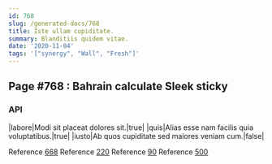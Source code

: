 ```yaml
---
id: 768
slug: /generated-docs/768
title: Iste ullam cupiditate.
summary: Blanditiis quidem vitae.
date: '2020-11-04'
tags: '["synergy", "Wall", "Fresh"]'
---
```


## Page #768 : Bahrain calculate Sleek sticky
### API

|labore|Modi sit placeat dolores sit.|true|
|quis|Alias esse nam facilis quia voluptatibus.|true|
|iusto|Ab quos cupiditate sed maiores veniam cum.|false|

Reference [668](/generated-docs/668)
Reference [220](/generated-docs/220)
Reference [90](/generated-docs/90)
Reference [500](/generated-docs/500)


<Partial0 />



